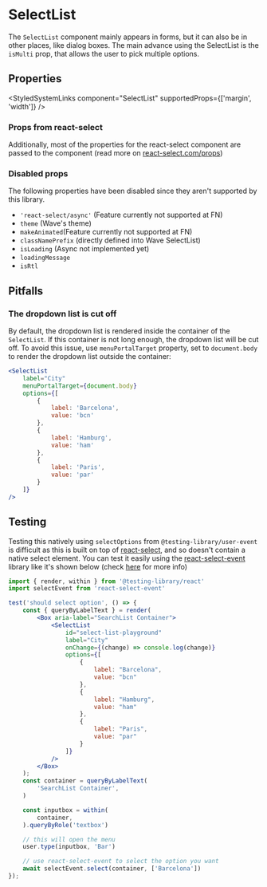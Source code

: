

<Meta of={SelectListStories} />

# SelectList

The `SelectList` component mainly appears in forms, but it can also be in other places, like dialog boxes.
The main advance using the SelectList is the `isMulti` prop, that allows the user to pick multiple options.

<Primary />

## Properties

<ArgTypes of={SelectListStories} />

<StyledSystemLinks component="SelectList" supportedProps={['margin', 'width']} />

### Props from react-select

Additionally, most of the properties for the react-select component are passed to the component (read more on
[react-select.com/props](https://react-select.com/props#select-props))

### Disabled props

The following properties have been disabled since they aren't supported by this library.

-   `'react-select/async'` (Feature currently not supported at FN)
-   `theme` (Wave's theme)
-   `makeAnimated`(Feature currently not supported at FN)
-   `classNamePrefix` (directly defined into Wave SelectList)
-   `isLoading` (Async not implemented yet)
-   `loadingMessage`
-   `isRtl`

## Pitfalls

### The dropdown list is cut off

By default, the dropdown list is rendered inside the container of the `SelectList`. If this container is not long enough, the dropdown list will be cut off.
To avoid this issue, use `menuPortalTarget` property, set to `document.body` to render the dropdown list outside the container:

```jsx
<SelectList
    label="City"
    menuPortalTarget={document.body}
    options={[
        {
            label: 'Barcelona',
            value: 'bcn'
        },
        {
            label: 'Hamburg',
            value: 'ham'
        },
        {
            label: 'Paris',
            value: 'par'
        }
    ]}
/>
```

## Testing

Testing this natively using `selectOptions` from `@testing-library/user-event` is difficult as this is built on top of [react-select](https://react-select.com), and so doesn't contain a native select element.
You can test it easily using the [react-select-event](https://github.com/romgain/react-select-event) library like it's shown below
(check [here](https://testing-library.com/docs/ecosystem-react-select-event/) for more info)

```jsx
import { render, within } from '@testing-library/react'
import selectEvent from 'react-select-event'

test('should select option', () => {
    const { queryByLabelText } = render(
        <Box aria-label="SearchList Container">
            <SelectList
                id="select-list-playground"
                label="City"
                onChange={(change) => console.log(change)}
                options={[
                    {
                        label: "Barcelona",
                        value: "bcn"
                    },
                    {
                        label: "Hamburg",
                        value: "ham"
                    },
                    {
                        label: "Paris",
                        value: "par"
                    }
                ]}
            />
        </Box>
    );
    const container = queryByLabelText(
        'SearchList Container',
    )

    const inputbox = within(
        container,
    ).queryByRole('textbox')

    // this will open the menu
    user.type(inputbox, 'Bar')

    // use react-select-event to select the option you want
    await selectEvent.select(container, ['Barcelona'])
});
```

<Stories />
